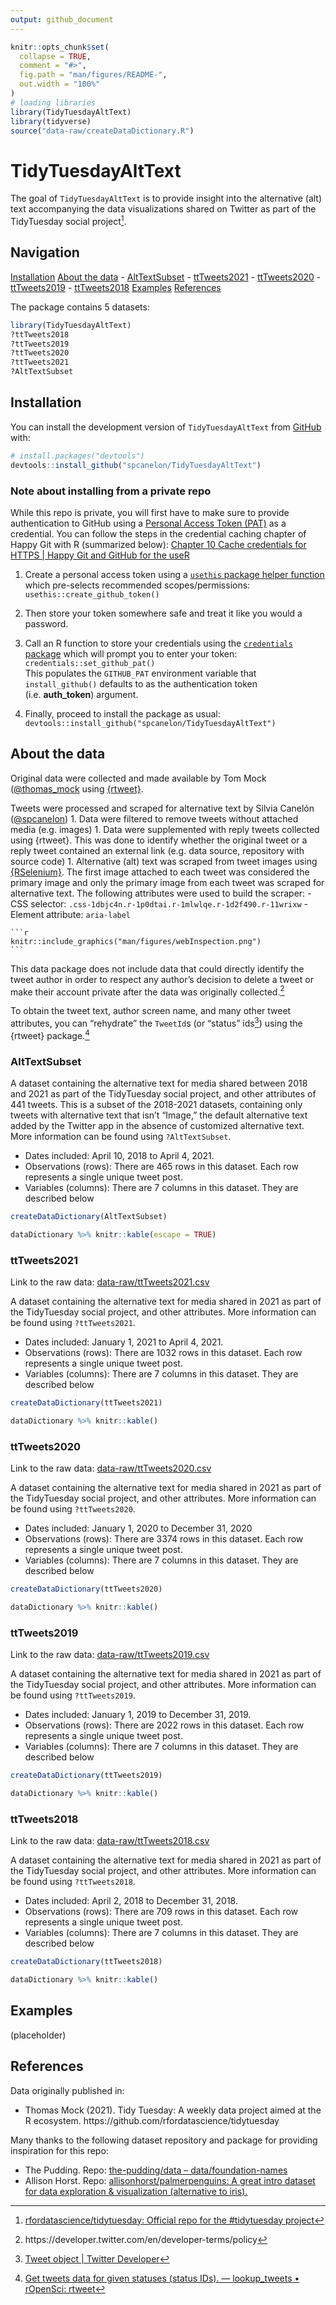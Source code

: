 ```yaml
---
output: github_document
---
```


<!-- README.md is generated from README.Rmd. Please edit that file -->

```r
knitr::opts_chunk$set(
  collapse = TRUE,
  comment = "#>",
  fig.path = "man/figures/README-",
  out.width = "100%"
)
# loading libraries
library(TidyTuesdayAltText)
library(tidyverse)
source("data-raw/createDataDictionary.R")
```

# TidyTuesdayAltText

<!-- badges: start -->
<!-- badges: end -->

The goal of `TidyTuesdayAltText` is to provide insight into the alternative (alt) text accompanying the data visualizations shared on Twitter as part of the TidyTuesday social project^[[rfordatascience/tidytuesday: Official repo for the #tidytuesday project](https://github.com/rfordatascience/tidytuesday#a-weekly-social-data-project-in-r)].

## Navigation

[Installation](#installation)
[About the data](#about-the-data)
- [AltTextSubset](#AltTextSubset)
- [ttTweets2021](#ttTweets2021)
- [ttTweets2020](#ttTweets2020)
- [ttTweets2019](#ttTweets2019)
- [ttTweets2018](#ttTweets2018)
[Examples](#exam)
[References](#references)

The package contains 5 datasets:

```r
library(TidyTuesdayAltText)
?ttTweets2018
?ttTweets2019
?ttTweets2020
?ttTweets2021
?AltTextSubset
```

## Installation
<!--
You can install the released version of TidyTuesdayAltText from [CRAN](https://CRAN.R-project.org) with:
``` r
install.packages("TidyTuesdayAltText")
```
-->
You can install the development version of `TidyTuesdayAltText` from [GitHub](https://github.com/) with:

``` r
# install.packages("devtools")
devtools::install_github("spcanelon/TidyTuesdayAltText")
```
### Note about installing from a private repo

While this repo is private, you will first have to make sure to provide authentication to GitHub using a [Personal Access Token (PAT)](https://docs.github.com/en/github/authenticating-to-github/creating-a-personal-access-token) as a credential. You can follow the steps in the credential caching chapter of Happy Git with R (summarized below): [Chapter 10 Cache credentials for HTTPS | Happy Git and GitHub for the useR](https://happygitwithr.com/credential-caching.html)

1. Create a personal access token using a [`usethis` package helper function](https://usethis.r-lib.org/reference/create_github_token.html) which pre-selects recommended scopes/permissions: `usethis::create_github_token()`

1. Then store your token somewhere safe and treat it like you would a password.

1. Call an R function to store your credentials using the [`credentials` package](https://docs.ropensci.org/credentials/) which will prompt you to enter your token: `credentials::set_github_pat()`<br>
This populates the `GITHUB_PAT` environment variable that `install_github()` defaults to as the authentication token (i.e. **auth_token**) argument.

1. Finally, proceed to install the package as usual: `devtools::install_github("spcanelon/TidyTuesdayAltText")`

## About the data

Original data were collected and made available by Tom Mock ([@thomas_mock](https://twitter.com/thomas_mock) using [{rtweet}](https://github.com/ropensci/rtweet).

Tweets were processed and scraped for alternative text by Silvia Canelón ([@spcanelon](https://twitter.com/spcanelon))
1. Data were filtered to remove tweets without attached media (e.g. images)
1. Data were supplemented with reply tweets collected using {rtweet}. This was done to identify whether the original tweet or a reply tweet contained an external link (e.g. data source, repository with source code)
1. Alternative (alt) text was scraped from tweet images using [{RSelenium}](https://docs.ropensci.org/RSelenium/). The first image attached to each tweet was considered the primary image and only the primary image from each tweet was scraped for alternative text. The following attributes were used to build the scraper:
    - CSS selector: `.css-1dbjc4n.r-1p0dtai.r-1mlwlqe.r-1d2f490.r-11wrixw`
    - Element attribute: `aria-label` 
    
    ```r
    knitr::include_graphics("man/figures/webInspection.png")
    ```

This data package does not include data that could directly identify the tweet author in order to respect any author's decision to delete a tweet or make their account private after the data was originally collected.^[https://developer.twitter.com/en/developer-terms/policy]

To obtain the tweet text, author screen name, and many other tweet attributes, you can "rehydrate" the `TweetId`s (or "status" ids^[[Tweet object | Twitter Developer](https://developer.twitter.com/en/docs/twitter-api/data-dictionary/object-model/tweet)]) using the {rtweet} package.^[[Get tweets data for given statuses (status IDs). — lookup_tweets • rOpenSci: rtweet](https://docs.ropensci.org/rtweet/reference/lookup_tweets.html)]

### AltTextSubset

A dataset containing the alternative text for media shared between 2018 and 2021 as part of the TidyTuesday social project, and other attributes of 441 tweets. This is a subset of the 2018-2021 datasets, containing only tweets with alternative text that isn't "Image," the default alternative text added by the Twitter app in the absence of customized alternative text. More information can be found using `?AltTextSubset`.

- Dates included: April 10, 2018 to April 4, 2021.
- Observations (rows): There are 465 rows in this dataset. Each row represents a single unique tweet post.
- Variables (columns): There are 7 columns in this dataset. They are described below

```r
createDataDictionary(AltTextSubset)

dataDictionary %>% knitr::kable(escape = TRUE)
```

### ttTweets2021

Link to the raw data: [data-raw/ttTweets2021.csv](data-raw/ttTweets2021.csv)

A dataset containing the alternative text for media shared in 2021 as part of the TidyTuesday social project, and other attributes. More information can be found using `?ttTweets2021`.

- Dates included: January 1, 2021 to April 4, 2021.
- Observations (rows): There are 1032 rows in this dataset. Each row represents a single unique tweet post.
- Variables (columns): There are 7 columns in this dataset. They are described below

```r
createDataDictionary(ttTweets2021)

dataDictionary %>% knitr::kable()
```

### ttTweets2020

Link to the raw data: [data-raw/ttTweets2020.csv](data-raw/ttTweets2020.csv)

A dataset containing the alternative text for media shared in 2021 as part of the TidyTuesday social project, and other attributes. More information can be found using `?ttTweets2020`.

- Dates included: January 1, 2020 to December 31, 2020
- Observations (rows): There are 3374 rows in this dataset. Each row represents a single unique tweet post.
- Variables (columns): There are 7 columns in this dataset. They are described below

```r
createDataDictionary(ttTweets2020)

dataDictionary %>% knitr::kable()
```

### ttTweets2019

Link to the raw data: [data-raw/ttTweets2019.csv](data-raw/ttTweets2019.csv)

A dataset containing the alternative text for media shared in 2021 as part of the TidyTuesday social project, and other attributes. More information can be found using `?ttTweets2019`.

- Dates included: January 1, 2019 to December 31, 2019.
- Observations (rows): There are 2022 rows in this dataset. Each row represents a single unique tweet post.
- Variables (columns): There are 7 columns in this dataset. They are described below

```r
createDataDictionary(ttTweets2019)

dataDictionary %>% knitr::kable()
```

### ttTweets2018

Link to the raw data: [data-raw/ttTweets2018.csv](data-raw/ttTweets2018.csv)

A dataset containing the alternative text for media shared in 2021 as part of the TidyTuesday social project, and other attributes. More information can be found using `?ttTweets2018`.

- Dates included: April 2, 2018 to December 31, 2018.
- Observations (rows): There are 709 rows in this dataset. Each row represents a single unique tweet post.
- Variables (columns): There are 7 columns in this dataset. They are described below

```r
createDataDictionary(ttTweets2018)

dataDictionary %>% knitr::kable()
```

## Examples

(placeholder)

## References

Data originally published in:

- Thomas Mock (2021). Tidy Tuesday: A weekly data project aimed at the R ecosystem. https://github.com/rfordatascience/tidytuesday

Many thanks to the following dataset repository and package for providing inspiration for this repo:

- The Pudding. Repo: [the-pudding/data -- data/foundation-names](https://github.com/the-pudding/data/tree/master/foundation-names)
- Allison Horst. Repo: [allisonhorst/palmerpenguins: A great intro dataset for data exploration & visualization (alternative to iris).](https://github.com/allisonhorst/palmerpenguins)

<!--
## Example
This is a basic example which shows you how to solve a common problem:
```r
library(TidyTuesdayAltText)
## basic example code
```
What is special about using `README.Rmd` instead of just `README.md`? You can include R chunks like so:
```r
summary(cars)
```
You'll still need to render `README.Rmd` regularly, to keep `README.md` up-to-date. `devtools::build_readme()` is handy for this. You could also use GitHub Actions to re-render `README.Rmd` every time you push. An example workflow can be found here: <https://github.com/r-lib/actions/tree/master/examples>.
-->
